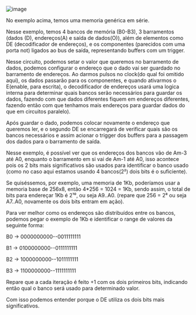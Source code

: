 






![image](/image/image_292.png)

No exemplo acima, temos uma memoria genérica em série.

Nesse exemplo, temos 4 bancos de memória (B0-B3), 3 barramentos (dados
(D), endereços(A) e saída de dados(O)), além de elementos como DE
(decodificador de endereços), e os componentes (parecidos com uma porta
not) ligados ao bus de saída, representando buffers com um trigger.

Nesse circuito, podemos setar o valor que queremos no barramento de
dados, podemos configurar o endereço que o dado vai ser guardado no
barramento de endereços. Ao darmos pulsos no clock(do qual foi omitido
aqui), os dados passarão para os componentes, e quando ativarmos o
E(enable, para escrita), o decodificador de endereços usará uma logica
interna para determinar quais bancos serão necessários para guardar os
dados, fazendo com que dados diferentes fiquem em endereços diferentes,
fazendo então com que tenhamos mais endereços para guardar dados do que
em circuitos paralelo).

Após guardar o dado, podemos colocar novamente o endereço que queremos
ler, e o segundo DE se encarregará de verificar quais são os bancos
necessários e assim acionar o trigger dos buffers para a passagem dos
dados para o barramento de saída.








Nesse exemplo, é possível ver que os endereços dos bancos vão de Am-3
até A0, enquanto o barramento em si vai de Am-1 até A0, isso acontece
pois os 2 bits mais significativos são usados para identificar o banco
usado (como no caso aqui estamos usando 4 bancos(2²) dois bits é o
suficiente).

Se quiséssemos, por exemplo, uma memoria de 1Kb, poderíamos usar a
memoria base de 256x8, então 4\*256 = 1024 = 1Kb, sendo assim, o total
de bits para endereçar 1Kb é 2¹⁰, ou seja A9..A0. (repare que 256 = 2⁸
ou seja A7..A0, novamente os dois bits entram em ação).








Para ver melhor como os endereços são distribuídos entre os bancos,
podemos pegar o exemplo de 1Kb e identificar o range de valores da
seguinte forma:

B0 → 0000000000--0011111111

B1 → 0100000000--0111111111

B2 → 1000000000--1011111111

B3 → 1100000000--1111111111

Repare que a cada iteração é feito +1 com os dois primeiros bits,
indicando então qual o banco será usado para determinado valor.

Com isso podemos entender porque o DE utiliza os dois bits mais
significativos.


